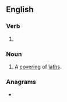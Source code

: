 ==English==

===Verb===
{{head|en|present participle}}

# {{present participle of|lathe|lang=en|nocat=1}}

===Noun===
{{en-noun}}

# A [[covering]] of [[lath]]s.

===Anagrams===
* {{anagrams|en|Althing|alnight|halting|thingal}}